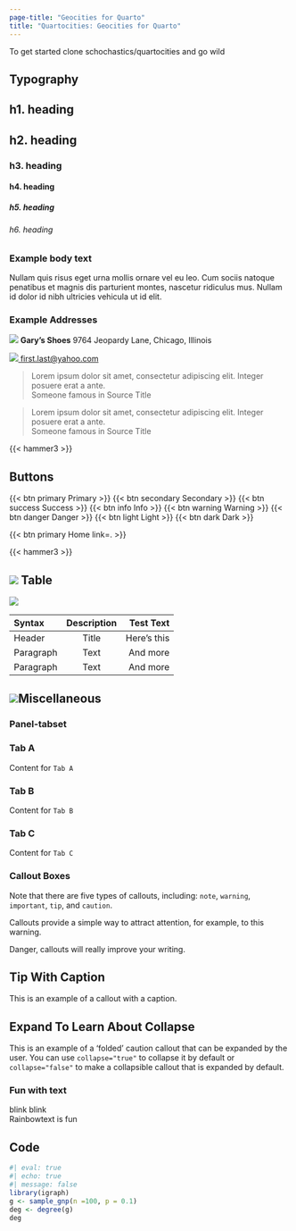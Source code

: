 ```yaml
---
page-title: "Geocities for Quarto"
title: "Quartocities: Geocities for Quarto"
---
```


:::{.holder}
:::{.news}
To get started clone schochastics/quartocities and go wild
:::
:::

## Typography

::: {.grid}

::: {.g-col-4 .well}
# h1. heading
## h2. heading
### h3. heading
#### h4. heading
##### h5. heading
###### h6. heading
:::

::: {.g-col-4}
### Example body text
Nullam quis risus eget urna mollis ornare vel eu leo. Cum sociis natoque penatibus et magnis dis parturient montes, nascetur ridiculus mus. Nullam id dolor id nibh ultricies vehicula ut id elit.
:::

::: {.g-col-4}
### Example Addresses
![](img/spinningearth.gif) **Gary's Shoes**
 9764 Jeopardy Lane, Chicago, Illinois

[![](img/emailme.gif) first.last@yahoo.com](mailto:#)
:::

:::

::: {.grid}
::: {.g-col-6}
>Lorem ipsum dolor sit amet, consectetur adipiscing elit. Integer posuere erat a ante.  
[Someone famous in Source Title]{.block-title}
:::

::: {.g-col-6}
:::{.block-right}
>Lorem ipsum dolor sit amet, consectetur adipiscing elit. Integer posuere erat a ante.  
[Someone famous in Source Title]{.block-title}
:::
:::
:::

{{< hammer3 >}}

## Buttons

{{< btn primary Primary >}}
{{< btn secondary Secondary >}}
{{< btn success Success >}}
{{< btn info Info >}}
{{< btn warning Warning >}}
{{< btn danger Danger >}}
{{< btn light Light >}}
{{< btn dark Dark >}}

{{< btn primary Home link=. >}}

{{< hammer3 >}}


## ![](img/hot.gif) Table

![](img/construction/construction6.gif) 

| Syntax      | Description | Test Text     |
| :---        |    :----:   |          ---: |
| Header      | Title       | Here's this   |
| Paragraph   | Text        | And more      |
| Paragraph   | Text        | And more      |

## ![](img/new.gif)Miscellaneous

### Panel-tabset

:::{.panel-tabset}
### Tab A

Content for `Tab A`

### Tab B

Content for `Tab B`

### Tab C

Content for `Tab C`
:::

### Callout Boxes

:::{.callout-note}
Note that there are five types of callouts, including:
`note`, `warning`, `important`, `tip`, and `caution`.
:::

:::{.callout-warning}
Callouts provide a simple way to attract attention, for example, to this warning.
:::

:::{.callout-important}
Danger, callouts will really improve your writing.
:::

:::{.callout-tip}
## Tip With Caption
This is an example of a callout with a caption.
:::

:::{.callout-caution  collapse="true"}
## Expand To Learn About Collapse

This is an example of a 'folded' caution callout that can be expanded by the user. You can use `collapse="true"` to collapse it by default or `collapse="false"` to make a collapsible callout that is expanded by default.
:::

### Fun with text

[blink blink]{.blink_me}  
[Rainbowtext is fun]{.multicolortext}

## Code


```r
#| eval: true
#| echo: true
#| message: false
library(igraph)
g <- sample_gnp(n =100, p = 0.1)
deg <- degree(g)
deg
```

